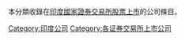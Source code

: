 本分類收錄在[[印度國家證券交易所|印度國家證券交易所]][[股票上市|股票上市]]的公司條目。

[[Category:印度公司|Category:印度公司]]
[[Category:各证券交易所上市公司|Category:各证券交易所上市公司]]